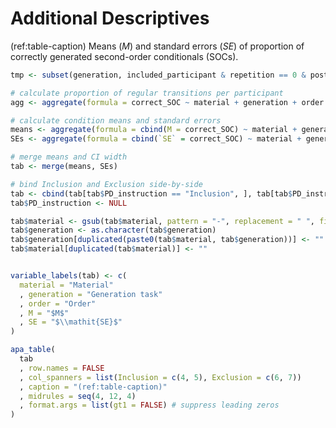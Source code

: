 
# Additional Descriptives

(ref:table-caption) Means ($M$) and standard errors ($\mathit{SE}$) of proportion of correctly generated second-order conditionals (SOCs).

```r
tmp <- subset(generation, included_participant & repetition == 0 & post_repetition == 0)

# calculate proportion of regular transitions per participant
agg <- aggregate(formula = correct_SOC ~ material + generation + order + PD_instruction + id, data = tmp, FUN = mean, na.rm = TRUE)

# calculate condition means and standard errors
means <- aggregate(formula = cbind(M = correct_SOC) ~ material + generation + order + PD_instruction, data = agg, FUN = mean)
SEs <- aggregate(formula = cbind(`SE` = correct_SOC) ~ material + generation + order + PD_instruction, data = agg, FUN = se)

# merge means and CI width
tab <- merge(means, SEs)

# bind Inclusion and Exclusion side-by-side
tab <- cbind(tab[tab$PD_instruction == "Inclusion", ], tab[tab$PD_instruction == "Exclusion", c("M", "SE")])
tab$PD_instruction <- NULL

tab$material <- gsub(tab$material, pattern = "-", replacement = " ", fixed = TRUE)
tab$generation <- as.character(tab$generation)
tab$generation[duplicated(paste0(tab$material, tab$generation))] <- ""
tab$material[duplicated(tab$material)] <- ""


variable_labels(tab) <- c(
  material = "Material"
  , generation = "Generation task"
  , order = "Order"
  , M = "$M$"
  , SE = "$\\mathit{SE}$"
)

apa_table(
  tab
  , row.names = FALSE
  , col_spanners = list(Inclusion = c(4, 5), Exclusion = c(6, 7))
  , caption = "(ref:table-caption)"
  , midrules = seq(4, 12, 4)
  , format.args = list(gt1 = FALSE) # suppress leading zeros
)


```


